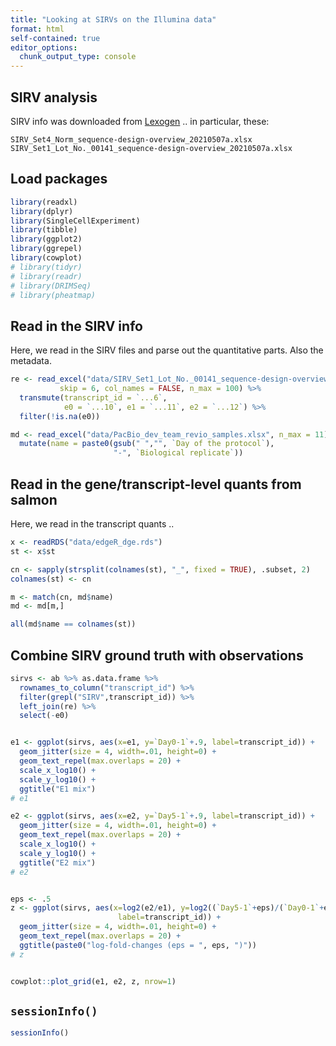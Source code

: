 ```yaml
---
title: "Looking at SIRVs on the Illumina data"
format: html
self-contained: true
editor_options: 
  chunk_output_type: console
---
```


## SIRV analysis

SIRV info was downloaded from [Lexogen](https://www.lexogen.com/sirvs/download/) .. in particular, these:

```
SIRV_Set4_Norm_sequence-design-overview_20210507a.xlsx
SIRV_Set1_Lot_No._00141_sequence-design-overview_20210507a.xlsx
```

## Load packages

```r
library(readxl)
library(dplyr)
library(SingleCellExperiment)
library(tibble)
library(ggplot2)
library(ggrepel)
library(cowplot)
# library(tidyr)
# library(readr)
# library(DRIMSeq)
# library(pheatmap)

```

## Read in the SIRV info

Here, we read in the SIRV files and parse out the quantitative parts. Also the metadata.

```r
re <- read_excel("data/SIRV_Set1_Lot_No._00141_sequence-design-overview_20210507a.xlsx", 
           skip = 6, col_names = FALSE, n_max = 100) %>% 
  transmute(transcript_id = `...6`,
            e0 = `...10`, e1 = `...11`, e2 = `...12`) %>%
  filter(!is.na(e0))

md <- read_excel("data/PacBio_dev_team_revio_samples.xlsx", n_max = 11) %>%
  mutate(name = paste0(gsub(" ","", `Day of the protocol`), 
                       "-", `Biological replicate`))

```



## Read in the gene/transcript-level quants from salmon

Here, we read in the transcript quants ..

```r
x <- readRDS("data/edgeR_dge.rds")
st <- x$st

cn <- sapply(strsplit(colnames(st), "_", fixed = TRUE), .subset, 2)
colnames(st) <- cn

m <- match(cn, md$name)
md <- md[m,]

all(md$name == colnames(st))

```


## Combine SIRV ground truth with observations


```r

sirvs <- ab %>% as.data.frame %>% 
  rownames_to_column("transcript_id") %>%
  filter(grepl("SIRV",transcript_id)) %>%
  left_join(re) %>%
  select(-e0)


e1 <- ggplot(sirvs, aes(x=e1, y=`Day0-1`+.9, label=transcript_id)) + 
  geom_jitter(size = 4, width=.01, height=0) +
  geom_text_repel(max.overlaps = 20) +
  scale_x_log10() +
  scale_y_log10() +
  ggtitle("E1 mix")
# e1

e2 <- ggplot(sirvs, aes(x=e2, y=`Day5-1`+.9, label=transcript_id)) + 
  geom_jitter(size = 4, width=.01, height=0) +
  geom_text_repel(max.overlaps = 20) +
  scale_x_log10() +
  scale_y_log10() +
  ggtitle("E2 mix")
# e2


eps <- .5
z <- ggplot(sirvs, aes(x=log2(e2/e1), y=log2((`Day5-1`+eps)/(`Day0-1`+eps)),
                        label=transcript_id)) + 
  geom_jitter(size = 4, width=.01, height=0) +
  geom_text_repel(max.overlaps = 20) +
  ggtitle(paste0("log-fold-changes (eps = ", eps, ")"))
# z


cowplot::plot_grid(e1, e2, z, nrow=1)

```



## `sessionInfo()`

```r
sessionInfo()
```


